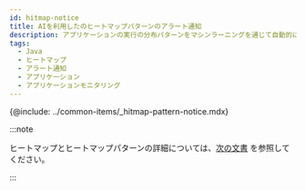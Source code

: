 ```yaml
---
id: hitmap-notice
title: AIを利用したのヒートマップパターンのアラート通知
description: アプリケーションの実行の分布パターンをマシンラーニングを通じて自動的に認識し、アラート通知を送信します。
tags:
  - Java
  - ヒートマップ
  - アラート通知
  - アプリケーション
  - アプリケーションモニタリング
---
```


{@include: ../common-items/_hitmap-pattern-notice.mdx}  

:::note

ヒートマップとヒートマップパターンの詳細については、[次の文書](trs-view) を参照してください。

:::
